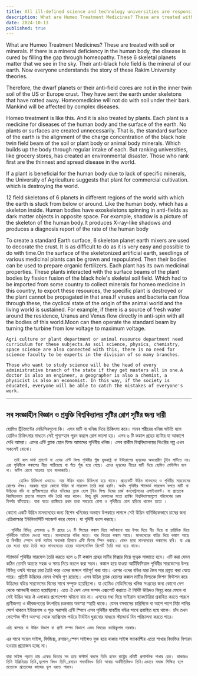 ```yaml
---
title: All ill-defined science and technology universities are responsible for creating the disease
description: What are Humeo Treatment Medicines? These are treated with soil or minerals. If there is a mineral deficiency in the human body, the disease is cured by filling the gap through homeopathy. These 6 skeletal planets matter that we see in the sky. Their anti-black hole field is the mineral of our earth. Now everyone understands the story of these Rakim University theories.
date: 2024-10-13
published: true
---
```


 What are Humeo Treatment Medicines? These are treated with soil or minerals. If there is a mineral deficiency in the human body, the disease is cured by filling the gap through homeopathy. These 6 skeletal planets matter that we see in the sky. Their anti-black hole field is the mineral of our earth. Now everyone understands the story of these Rakim University theories.

Therefore, the dwarf planets or their anti-field cores are not in the inner twin soil of the US or Europe crust. They have sent the earth under skeletons that have rotted away. Homeomedicine will not do with soil under their bark. Mankind will be affected by complex diseases.

Homeo treatment is like this. And it is also treated by plants. Each plant is a medicine for diseases of the human body and the surface of the earth. No plants or surfaces are created unnecessarily. That is, the standard surface of the earth is the alignment of the charge concentration of the black hole twin field beam of the soil or plant body or animal body minerals.
Which builds up the body through regular intake of each. But ranking universities, like grocery stores, has created an environmental disaster. Those who rank first are the thinnest and spread disease in the world.

If a plant is beneficial for the human body due to lack of specific minerals, the University of Agriculture suggests that plant for commercial cultivation. which is destroying the world.

12 field skeletons of 6 planets in different regions of the world with which the earth is stuck from below or around. Like the human body. which has a skeleton inside. Human bodies have exoskeletons spinning in anti-fields as dark matter objects in opposite space. For example, shadow is a picture of the skeleton of the human body.It produces X-ray-like shadows and produces a diagnosis report of the rate of the human body

   To create a standard Earth surface, 6 skeleton planet earth mixers are used to decorate the crust. It is as difficult to do as it is very easy and possible to do with time.On the surface of the skeletonized artificial earth, seedlings of various medicinal plants can be grown and repopulated. Then their bodies can be used to prepare organic fertilizers. Each plant has its own medicinal properties.
These plants interacted with the surface beams of the plant bodies by fission fusion of the black hole's skeletal soil field. Which had to be imported from some country to collect minerals for homeo medicine.In this country, to export these resources, the specific plant is destroyed or the plant cannot be propagated in that area.If viruses and bacteria can flow through these, the cyclical state of the origin of the animal world and the living world is sustained.
For example, if there is a source of fresh water around the residence, Uranus and Venus flow directly in anti-spin with all the bodies of this world.Moon can then operate the standard beam by turning the turbine from low voltage to maximum voltage.

    Agri culture or plant department or animal resource department need curriculum for these subjects.As soil science, physics, chemistry, space science are also connected with this, there is no need for science faculty to be experts in the division of so many branches.

    Those who want to study science will be the head of every administrative branch of the state if they get masters all in one.A doctor is also an engineer, a geographer is also a chemist, a physicist is also an economist. In this way, if the society is educated, everyone will be able to catch the mistakes of everyone's work.

---

## সব সংজ্ঞাহীন বিজ্ঞান ও প্রযুক্তি বিশ্ববিদ্যালয় সৃষ্টির রোগ সৃষ্টির জন‍্য দায়ী

হোমিও ট্রিটমেন্টের মেডিসিনগুলো কি। এসব মাটি বা খনিজ দিয়ে চিকিৎসা করে। মানব শরীরের খনিজ ঘাটতি হলে হোমিও চিকিৎসার মাধ‍্যমে সেই শূন‍্যস্হান পূরন করলে রোগ ভালো হয়। এসব ৬ টি কঙ্কাল গ্রহের ম‍্যাটার যা আকাশে দেখি আমরা। এদের এন্টি ব্ল‍্যাক হোল ফিল্ড আমাদের পৃথিবীর খনিজ। এসব রাকীম বিশ্ববিদ্যালয়ের থিওরির গল্প এখন সকলেই বোঝে।

       তাই বলে ডার্ফ প্ল‍্যানেট বা এদের এন্টি ফিল্ড পৃথিবীর পুঁজ যুক্তরাষ্ট্র বা ইউরোপের ভূত্বকের অভ‍্যন্তরীণ টুইন মাটিতে নয়। এরা পৃথিবীকে কঙ্কালের নীচে পাঠিয়েছে যা পঁচে পুঁজ হয়ে গেছে। এদের ভূত্বকের নীচের মাটি দিয়ে হোমিও মেডিসিন হবে না। জটিল রোগে আক্রান্ত হবে মানবজাতি।

         হোমিও চিকিৎসা এভাবে। আর উদ্ভিদ দ্বারাও চিকিৎসা হয়ে থাকে। প্রত‍্যেকটি উদ্ভিদ মানবদেহ ও পৃথিবীর সারফেসের রোগের ঔষধ। দরকার ছাড়া কোনো উদ্ভিদ বা সারফেস তৈরি করা হয়নি। অর্থাৎ পৃথিবীর স্ট‍্যান্ডার্ড সারফেস বলতে মাটি বা উদ্ভিদের বডি বা প্রাণীজগতের বডির খনিজের ব্ল‍্যাক হোল টুইন ফিল্ড বিমের চার্জ কনসেন্ট্রশনের এলাইনমেন্ট। যা প্রত‍্যেকে নিয়মিতভাবে গ্রহণের মাধ‍্যমে বডি তৈরি করে থাকে। কিন্তু মুদি দোকানের মতো র‍্যাঙ্কিং বিশ্ববিদ্যালয়গুলো পরিবেশের চরম  বিপর্যয় ঘটিয়েছে। যারা যতো র‍্যাঙ্কিংয়ে প্রথম তারা সবচেয়ে রোগা ও পৃথিবীতে রোগ ছড়িয়ে থাকেন ততো ।

কোনো একটি উদ্ভিদ মানবদেহের জন‍্য বিশেষ খনিজের অভাবে  উপকারে লাগলে সেই উদ্ভিদ বাণিজ্যিকভাবে চাষের জন‍্য এগ্রিকাল্চার ইউনিভার্সিটি সাজেস্ট করে ফেলে। যা পৃথিবী ধ্বংস করছে। 

      পৃথিবীর বিভিন্ন এলাকায় ৬ টি গ্রহের ১২ টি ফিল্ডের কঙ্কাল দিয়ে আটকানো যার উপর দিয়ে নীচ দিয়ে বা চারিদিক দিয়ে পৃথিবীকে আটকে দেওয়া আছে। মানবদেহের বডির মতো। যার ভিতরে কঙ্কাল আছে। মানবদেহের বাহির দিয়ে কঙ্কাল আছে যা বিপরীত স্পেসে ডার্ক ম‍্যাটার অবজেক্ট হিসাবে এন্টি ফিল্ডে স্পিন করছে। যেমন ছায়া মানবদেহের কঙ্কালের ছবি। যা এক্স রের মতো ছায়া তৈরি করে মানবদেহের হারের ডায়াগনোসিস রিপোর্ট তৈরি করা হয়ে থাকে।

   স্ট‍্যান্ডার্ড পৃথিবীর সারফেস তৈরি করতে হলে  ৬ টি কঙ্কাল গ্রহের মাটির মিক্সার দিয়ে ভূত্বক সাজাতে হবে। এটি করা যেমন কঠিন তেমনি অত‍্যন্ত সহজ ও সময় নিয়ে করলে করা সম্ভব।
কঙ্কাল হয়ে যাওয়া  আর্টিফিসিয়াল পৃথিবীর সারফেসের উপর বিভিন্ন ওষধি গাছের চারা তৈরি করে এদের জঙ্গলে পরিপূর্ণ করা যায়। এরপর এদের বডির দ্বারা জৈব সার প্রস্তুত করা যেতে পারে। প্রতিটি উদ্ভিদের যেমন ঔষধি গুণ রয়েছে। এসব উদ্ভিদ ব্ল‍্যাক হোলের কঙ্কাল মাটির ফিল্ডকে ফিশন ফিউশন করে উদ্ভিদের বডির সারফেসের বিমের সাথে সম্পৃক্ত হয়েছিলো। যা হোমিও মেডিসিনের খনিজ সংগ্রহের জন‍্য কোনো দেশ থেকে আমদানী করতে হয়েছিলো। এতে ঐ দেশ এসব সম্পদ এক্সপোর্ট করাতে ঐ নির্দিষ্ট উদ্ভিদও বিলুপ্ত করে ফেলে বা সেই উদ্ভিদ আর ঐ এলাকায় প্রপোগেশন ঘটানো যায় না।
এসবের মধ‍্য দিয়ে ভাইরাস ব‍্যাকটেরিয়া প্রবাহিত করতে পারলে প্রাণীজগত ও জীবজগতের উৎপত্তির চক্রকার অবস্হা স্হায়ী থাকে।
যেমন বসবাসের চারিদিকে বা আশে পাশে মিঠা পানির সোর্স থাকলে ইউরেনাস ও শুক্র সরাসরি এন্টি স্পিনে এসব পৃথিবীর যাবতীয় বডির সাথে প্রবাহিত হয়ে থাকে। চাঁদ তখন ভোল্টেজ ক্ষীণ অবস্হা থেকে ম‍্যাক্সিমাম পর্যায়ে টার্বাইন ঘুরানোর মাধ‍্যমে স্ট‍্যান্ডার্ড বিম পরিচালনা করতে পারে।

    এগ্রি কাল্চার বা উদ্ভিদ বিভাগ বা প্রাণী সম্পদ বিভাগে এসব বিষয়ের ক‍্যারিকুলাম দরকার।
এর সাথে সয়েল সাইন্স,  ফিজিক্স, রসায়ন,স্পেস সাইন্সও যুক্ত হয়ে থাকায় সাইন্স ফ‍্যাকাল্টির এতো শাখার বিভক্তির বিশারদ হওয়ার প্রয়োজন হচ্ছে না।

    যারা সাইন্স পড়তে চায় একের ভিতরে সব হয়ে মাস্টার্স করলে তিনি হবেন রাষ্ট্রের প্রতিটি প্রশাসনিক শাখার হেড। ডাক্তারও তিনি ইঞ্জিনিয়ার তিনি,ভূগোল বিধও তিনি,রসায়ন পদার্থবিদও তিনি আবার অর্থনীতিবিধও তিনি।এভাবে সমাজ শিক্ষিত হলে প্রত‍্যেকে প্রত‍্যেকের কাজের ভুল ধরতে পারবে।
